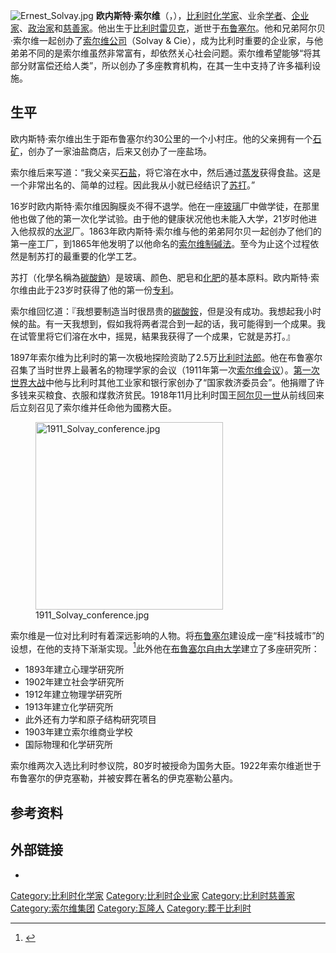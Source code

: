 [[File:Ernest_Solvay.jpg|thumb]]
'''欧内斯特·索尔维'''（{{lang-fr|Ernest Solvay}}，{{bd|1838年|4月16日|1922年|5月26日|S}}），[[比利时|比利时]][[化学家|化学家]]、业余[[学者|学者]]、[[企业家|企业家]]、[[政治家|政治家]]和[[慈善家|慈善家]]。他出生于[[比利时|比利时]][[雷贝克|雷贝克]]，逝世于[[布鲁塞尔|布鲁塞尔]]。他和兄弟阿尔贝·索尔维一起创办了[[索尔维集团|索尔维公司]]（Solvay & Cie），成为比利时重要的企业家，与他弟弟不同的是索尔维虽然非常富有，却依然关心社会问题。索尔维希望能够“将其部分财富偿还给人类”，所以创办了多座教育机构，在其一生中支持了许多福利设施。

==生平==
欧内斯特·索尔维出生于距布鲁塞尔约30公里的一个小村庄。他的父亲拥有一个[[石矿|石矿]]，创办了一家油盐商店，后来又创办了一座盐场。

索尔维后来写道：“我父亲买[[石盐|石盐]]，将它溶在水中，然后通过[[蒸发|蒸发]]获得食盐。这是一个非常出名的、简单的过程。因此我从小就已经结识了[[苏打|苏打]]。”

16岁时欧内斯特·索尔维因胸膜炎不得不退学。他在一座[[玻璃|玻璃]]厂中做学徒，在那里他也做了他的第一次化学试验。由于他的健康状况他也未能入大学，21岁时他进入他叔叔的[[水泥|水泥]]厂。1863年欧内斯特·索尔维与他的弟弟阿尔贝一起创办了他们的第一座工厂，到1865年他发明了以他命名的[[氨碱法|索尔维制碱法]]。至今为止这个过程依然是制苏打的最重要的化学工艺。

苏打（化學名稱為[[碳酸鈉|碳酸鈉]]）是玻璃、颜色、肥皂和[[化肥|化肥]]的基本原料。欧内斯特·索尔维由此于23岁时获得了他的第一份[[专利|专利]]。

索尔维回忆道：『我想要制造当时很昂贵的[[碳酸銨|碳酸銨]]，但是没有成功。我想起我小时候的盐。有一天我想到，假如我将两者混合到一起的话，我可能得到一个成果。我在试管里将它们溶在水中，摇晃，結果我获得了一个成果，它就是苏打。』

1897年索尔维为比利时的第一次极地探险资助了2.5万[[比利时法郎|比利时法郎]]。他在布鲁塞尔召集了当时世界上最著名的物理学家的会议（1911年第一次[[索尔维会议|索尔维会议]]）。[[第一次世界大战|第一次世界大战]]中他与比利时其他工业家和银行家创办了“国家救济委员会”。他捐赠了许多钱来买粮食、衣服和煤救济贫民。1918年11月比利时国王[[阿尔贝一世_(比利时)|阿尔贝一世]]从前线回来后立刻召见了索尔维并任命他为國務大臣。

[[File:1911_Solvay_conference.jpg|300px]]

索尔维是一位对比利时有着深远影响的人物。将[[布鲁塞尔|布鲁塞尔]]建设成一座“科技城市”的设想，在他的支持下渐渐实现。<ref>{{Cite web |url=http://www.ulb.ac.be/china/ULB.html |title=布鲁塞尔自由大学历史 |accessdate=2013-10-04 |archive-date=2013-10-05 |archive-url=https://web.archive.org/web/20131005022804/http://www.ulb.ac.be/china/ULB.html |dead-url=no }}</ref>此外他在[[法语布鲁塞尔自由大学|布鲁塞尔自由大学]]建立了多座研究所：
*1893年建立心理学研究所
*1902年建立社会学研究所
*1912年建立物理学研究所
*1913年建立化学研究所
*此外还有力学和原子结构研究项目
*1903年建立索尔维商业学校
*国际物理和化学研究所

索尔维两次入选比利时参议院，80岁时被授命为国务大臣。1922年索尔维逝世于布鲁塞尔的伊克塞勒，并被安葬在著名的伊克塞勒公墓内。

==参考资料==
<references/>

==外部链接==
* {{PM20|FID=pe/016759}}

{{Authority control}}
{{DEFAULTSORT:Solvay, Ernest}}
[[Category:比利时化学家|Category:比利时化学家]]
[[Category:比利时企业家|Category:比利时企业家]]
[[Category:比利时慈善家|Category:比利时慈善家]]
[[Category:索尔维集团|Category:索尔维集团]]
[[Category:瓦隆人|Category:瓦隆人]]
[[Category:葬于比利时|Category:葬于比利时]]